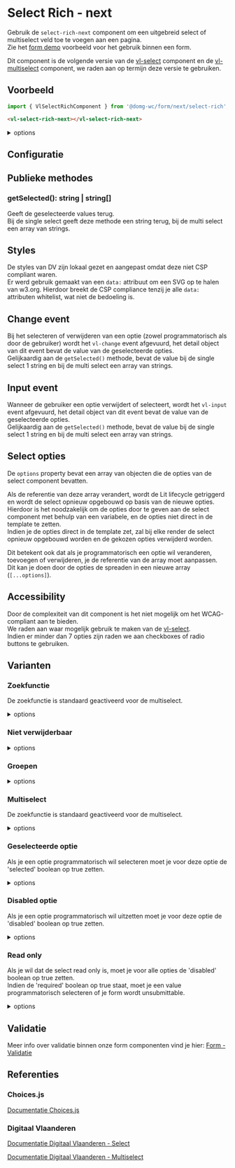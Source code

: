 
# Select Rich - next

<VluxMetaData id="form-next-select-rich" />

Gebruik de `select-rich-next` component om een uitgebreid select of multiselect veld toe te voegen aan een pagina.<br/>
Zie het [form demo](/docs/ontwerp-form-demo--documentatie) voorbeeld voor het gebruik binnen een form.

Dit component is de volgende versie van de [vl-select](/docs/elements-select--documentatie) component en de [vl-multiselect](/docs/elements-multiselect--documentatie) component, we raden aan op termijn deze versie te gebruiken.


## Voorbeeld

```js
import { VlSelectRichComponent } from '@domg-wc/form/next/select-rich';
```

```html
<vl-select-rich-next></vl-select-rich-next>
```

<Canvas of={VlSelectRichStories.SelectRichDefault} />

<details>
    <summary>options</summary>
    <Source code={`
    [
        { label: 'Hasselt', value: 'hasselt' },
        { label: 'Turnhout', value: 'turnhout' },
        { label: 'Knokke-Heist', value: 'knokke-heist' },
        { label: 'Waregem', value: 'waregem' },
        { label: 'Lier', value: 'lier' },
        { label: 'Rio Piedras', value: 'rio piedras' }
]`} language="ts" dark={true} />
</details>


## Configuratie

<ArgTypes of={VlSelectRichStories.SelectRichDefault} />


## Publieke methodes

<FormControlPublicMethods />

### getSelected(): string | string[]

Geeft de geselecteerde values terug.<br/>
Bij de single select geeft deze methode een string terug, bij de multi select een array van strings.


## Styles

De styles van DV zijn lokaal gezet en aangepast omdat deze niet CSP compliant waren.<br/>
Er werd gebruik gemaakt van een `data:` attribuut om een SVG op te halen van w3.org.
Hierdoor breekt de CSP compliance tenzij je alle `data:` attributen whitelist, wat niet de bedoeling is.


## Change event

Bij het selecteren of verwijderen van een optie (zowel programmatorisch als door de gebruiker) wordt het `vl-change` event afgevuurd, het detail object van dit event bevat de value van de geselecteerde opties.<br/>
Gelijkaardig aan de `getSelected()` methode, bevat de value bij de single select 1 string en bij de multi select een array van strings.

## Input event

Wanneer de gebruiker een optie verwijdert of selecteert, wordt het `vl-input` event afgevuurd, het detail object van dit event bevat de value van de geselecteerde opties.<br/>
Gelijkaardig aan de `getSelected()` methode, bevat de value bij de single select 1 string en bij de multi select een array van strings.


## Select opties

De `options` property bevat een array van objecten die de opties van de select component bevatten.

Als de referentie van deze array verandert, wordt de Lit lifecycle getriggerd en wordt de select opnieuw opgebouwd op basis van de nieuwe opties.<br/>
Hierdoor is het noodzakelijk om de opties door te geven aan de select component met behulp van een variabele, en de opties niet direct in de template te zetten.<br/>
Indien je de opties direct in de template zet, zal bij elke render de select opnieuw opgebouwd worden en de gekozen opties verwijderd worden.

Dit betekent ook dat als je programmatorisch een optie wil veranderen, toevoegen of verwijderen, je de referentie van de array moet aanpassen.<br/>
Dit kan je doen door de opties de spreaden in een nieuwe array (`[...options]`).


## Accessibility

Door de complexiteit van dit component is het niet mogelijk om het WCAG-compliant aan te bieden.<br/>
We raden aan waar mogelijk gebruik te maken van de [vl-select](/docs/form-next-select--documentatie).<br/>
Indien er minder dan 7 opties zijn raden we aan checkboxes of radio buttons te gebruiken.


## Varianten

### Zoekfunctie

De zoekfunctie is standaard geactiveerd voor de multiselect.

<Canvas of={VlSelectRichStories.SelectRichSearch} />

<details>
    <summary>options</summary>
    <Source code={`
    [
        { label: 'Hasselt', value: 'hasselt' },
        { label: 'Turnhout', value: 'turnhout' },
        { label: 'Knokke-Heist', value: 'knokke-heist' },
        { label: 'Waregem', value: 'waregem' },
        { label: 'Lier', value: 'lier' },
        { label: 'Rio Piedras', value: 'rio piedras' }
]`} language="ts" dark={true} />
</details>

### Niet verwijderbaar

<Canvas of={VlSelectRichStories.SelectRichNotDeletable} />

<details>
    <summary>options</summary>
    <Source code={`
    [
        { label: 'Hasselt', value: 'hasselt' },
        { label: 'Turnhout', value: 'turnhout' },
        { label: 'Knokke-Heist', value: 'knokke-heist' },
        { label: 'Waregem', value: 'waregem' },
        { label: 'Lier', value: 'lier' },
        { label: 'Rio Piedras', value: 'rio piedras' }
]`} language="ts" dark={true} />
</details>

### Groepen

<Canvas of={VlSelectRichStories.SelectRichGroups} />

<details>
    <summary>options</summary>
    <Source code={`
    [
         {
            label: 'België',
            value: '',
            choices: [
                { label: 'Hasselt', value: 'hasselt' },
                { label: 'Turnhout', value: 'turnhout' },
                { label: 'Knokke-Heist', value: 'knokke-heist' },
                { label: 'Waregem', value: 'waregem' },
                { label: 'Lier', value: 'lier' },
            ],
        },
        {
            label: 'Puerto Rico',
            value: '',
            choices: [{ label: 'Rio Piedras', value: 'rio piedras' }],
        }
]`} language="ts" dark={true} />
</details>

### Multiselect

De zoekfunctie is standaard geactiveerd voor de multiselect.

<Canvas of={VlSelectRichStories.SelectRichMultiple} />

<details>
    <summary>options</summary>
    <Source code={`
    [
        { label: 'Padel', value: 'padel' },
        { label: 'Dans', value: 'dans' },
        { label: 'Drummen', value: 'drummen' },
        { label: 'Zwemmen', value: 'zwemmen' },
        { label: 'Boardgames', value: 'boardgames' },
        { label: 'Fietsen', value: 'fietsen' }
]`} language="ts" dark={true} />
</details>

### Geselecteerde optie

Als je een optie programmatorisch wil selecteren moet je voor deze optie de 'selected' boolean op true zetten.

<Canvas of={VlSelectRichStories.SelectRichSelectedOption} />

<details>
    <summary>options</summary>
    <Source code={`
    [
        { label: 'Hasselt', value: 'hasselt', selected: true },
        { label: 'Turnhout', value: 'turnhout' },
        { label: 'Knokke-Heist', value: 'knokke-heist' },
        { label: 'Waregem', value: 'waregem' },
        { label: 'Lier', value: 'lier' },
        { label: 'Rio Piedras', value: 'rio piedras' }
]`} language="ts" dark={true} />
</details>

### Disabled optie

Als je een optie programmatorisch wil uitzetten moet je voor deze optie de 'disabled' boolean op true zetten.

<Canvas of={VlSelectRichStories.SelectRichDisabledOption} />

<details>
    <summary>options</summary>
    <Source code={`
    [
        { label: 'Hasselt', value: 'hasselt', disabled: true },
        { label: 'Turnhout', value: 'turnhout' },
        { label: 'Knokke-Heist', value: 'knokke-heist' },
        { label: 'Waregem', value: 'waregem' },
        { label: 'Lier', value: 'lier' },
        { label: 'Rio Piedras', value: 'rio piedras' }
]`} language="ts" dark={true} />
</details>

### Read only

Als je wil dat de select read only is, moet je voor alle opties de 'disabled' boolean op true zetten.<br/>
Indien de 'required' boolean op true staat, moet je een value programmatorisch selecteren of je form wordt unsubmittable.

<Canvas of={VlSelectRichStories.SelectRichReadOnly} />

<details>
    <summary>options</summary>
    <Source code={`
    [
        { label: 'Hasselt', value: 'hasselt', disabled: true, selected: true },
        { label: 'Turnhout', value: 'turnhout', disabled: true },
        { label: 'Knokke-Heist', value: 'knokke-heist', disabled: true },
        { label: 'Waregem', value: 'waregem', disabled: true },
        { label: 'Lier', value: 'lier', disabled: true },
        { label: 'Rio Piedras', value: 'rio piedras', disabled: true }
]`} language="ts" dark={true} />
</details>

## Validatie

Meer info over validatie binnen onze form componenten vind je hier: [Form - Validatie](/docs/ontwerp-form-validation--documentatie)


## Referenties

### Choices.js

[Documentatie Choices.js](https://github.com/Choices-js/Choices)

### Digitaal Vlaanderen

[Documentatie Digitaal Vlaanderen - Select](https://overheid.vlaanderen.be/webuniversum/v3/documentation/forms/vl-ui-select)

[Documentatie Digitaal Vlaanderen - Multiselect](https://overheid.vlaanderen.be/webuniversum/v3/documentation/forms/vl-ui-multiselect)
